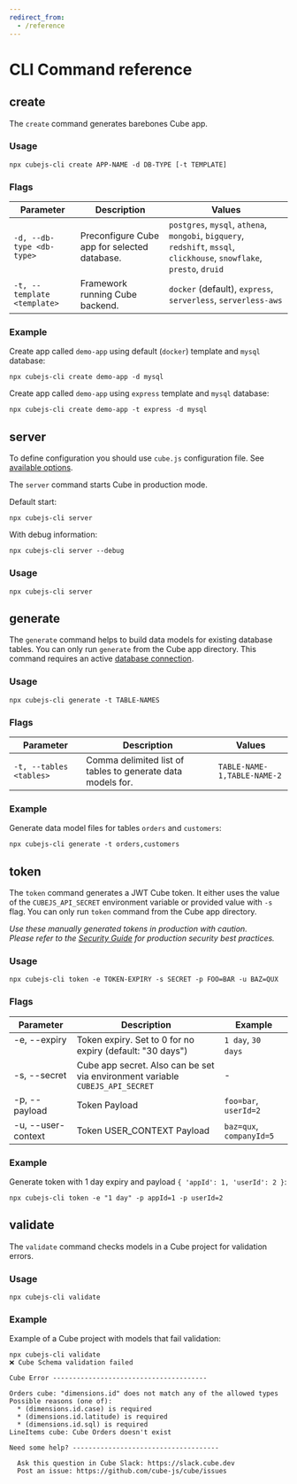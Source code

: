 ```yaml
---
redirect_from:
  - /reference
---
```


# CLI Command reference

## create

The `create` command generates barebones Cube app.

### Usage

```bash{promptUser: user}
npx cubejs-cli create APP-NAME -d DB-TYPE [-t TEMPLATE]
```

### Flags

| Parameter                   | Description                                  | Values                                                                                                                  |
| --------------------------- | -------------------------------------------- | ----------------------------------------------------------------------------------------------------------------------- |
| `-d, --db-type <db-type>`   | Preconfigure Cube app for selected database. | `postgres`, `mysql`, `athena`, `mongobi`, `bigquery`, `redshift`, `mssql`, `clickhouse`, `snowflake`, `presto`, `druid` |
| `-t, --template <template>` | Framework running Cube backend.              | `docker` (default), `express`, `serverless`, `serverless-aws`                                                           |

### Example

Create app called `demo-app` using default (`docker`) template and `mysql`
database:

```bash{promptUser: user}
npx cubejs-cli create demo-app -d mysql
```

Create app called `demo-app` using `express` template and `mysql` database:

```bash{promptUser: user}
npx cubejs-cli create demo-app -t express -d mysql
```

## server

<WarningBox>

To define configuration you should use `cube.js` configuration file. See
[available options](/reference/configuration/config).

</WarningBox>

The `server` command starts Cube in production mode.

Default start:

```bash{promptUser: user}
npx cubejs-cli server
```

With debug information:

```bash{promptUser: user}
npx cubejs-cli server --debug
```

### Usage

```bash{promptUser: user}
npx cubejs-cli server
```

## generate

The `generate` command helps to build data models for existing database tables.
You can only run `generate` from the Cube app directory. This command requires
an active [database connection](/product/configuration/data-sources).

### Usage

```bash{promptUser: user}
npx cubejs-cli generate -t TABLE-NAMES
```

### Flags

| Parameter               | Description                                                 | Values                      |
| ----------------------- | ----------------------------------------------------------- | --------------------------- |
| `-t, --tables <tables>` | Comma delimited list of tables to generate data models for. | `TABLE-NAME-1,TABLE-NAME-2` |

### Example

Generate data model files for tables `orders` and `customers`:

```bash{promptUser: user}
npx cubejs-cli generate -t orders,customers
```

## token

The `token` command generates a JWT Cube token. It either uses the value of the
`CUBEJS_API_SECRET` environment variable or provided value with `-s` flag. You
can only run `token` command from the Cube app directory.

_Use these manually generated tokens in production with caution._ <br/> _Please
refer to the [Security Guide](https://cube.dev/docs/security) for production
security best practices._

### Usage

```bash{promptUser: user}
npx cubejs-cli token -e TOKEN-EXPIRY -s SECRET -p FOO=BAR -u BAZ=QUX
```

### Flags

| Parameter              | Description                                                                   | Example                    |
| ---------------------- | ----------------------------------------------------------------------------- | -------------------------- |
| -e, --expiry           | Token expiry. Set to 0 for no expiry (default: "30 days")                     | `1 day`, `30 days`         |
| -s, --secret           | Cube app secret. Also can be set via environment variable `CUBEJS_API_SECRET` | -                          |
| -p, --payload          | Token Payload                                                                 | `foo=bar`, `userId=2`      |
| -u, --user-context     | Token USER_CONTEXT Payload                                                    | `baz=qux`, `companyId=5`   |

### Example

Generate token with 1 day expiry and payload `{ 'appId': 1, 'userId': 2 }`:

```bash{promptUser: user}
npx cubejs-cli token -e "1 day" -p appId=1 -p userId=2
```

## validate

The `validate` command checks models in a Cube project for validation errors.

### Usage

```bash{promptUser: user}
npx cubejs-cli validate
```

### Example

Example of a Cube project with models that fail validation:

```bash{outputLines: 2-16}
npx cubejs-cli validate
❌ Cube Schema validation failed

Cube Error ---------------------------------------

Orders cube: "dimensions.id" does not match any of the allowed types
Possible reasons (one of):
  * (dimensions.id.case) is required
  * (dimensions.id.latitude) is required
  * (dimensions.id.sql) is required
LineItems cube: Cube Orders doesn't exist

Need some help? -------------------------------------

  Ask this question in Cube Slack: https://slack.cube.dev
  Post an issue: https://github.com/cube-js/cube/issues
```
